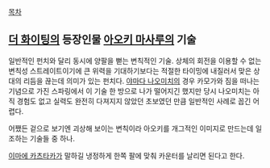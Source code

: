 [[목차]]

== [[더 화이팅]]의 등장인물 [[아오키 마사루]]의 기술 ==

일반적인 펀치와 달리 동시에 양팔을 뻗는 변칙적인 기술. 상체의 회전을 이용할 수 없는 변칙성 스트레이트이기에 큰 위력을 기대하기보다는 적절한 타이밍에 내질러서 맞은 상대의 리듬을 끊는데 의미가 있는 펀치다. [[야마다 나오미치]]의 경우 카모가와 짐을 떠나는 기념으로 가진 스파링에서 이 기술 한 방으로 나가 떨어지긴 했지만 당시 나오미치는 아직 경험도 없고 실력도 완전히 다져지지 않았던 초보였던 만큼 일반적인 사례로 꼽긴 어렵다.

어쨌든 겉으로 보기엔 괴상해 보이는 변칙이라 아오키를 개그적인 이미지로 만드는데 일조하는 기술들 중 하나.

[[이마에 카츠타카]]가 말하길 냉정하게 한쪽 팔에 맞춰 카운터를 날리면 된다고 한다.
